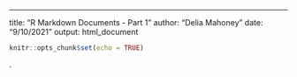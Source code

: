 ---
title: "R Markdown Documents - Part 1"
author: "Delia Mahoney"
date: "9/10/2021"
output: html_document



```r
knitr::opts_chunk$set(echo = TRUE)
```
.
